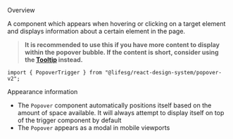 
<Meta of={PopoverStories} />

<Title>PopoverV2</Title>

<Secondary>Overview</Secondary>

A component which appears when hovering or clicking on a target element and displays information about a certain element in the page.

> **It is recommended to use this if you have more content to display within the popover bubble. If the content is short, consider using the [Tooltip](/docs/modules-tooltip--docs) instead.**

```tsx
import { PopoverTrigger } from "@lifesg/react-design-system/popover-v2";
```

<Canvas of={PopoverStories.Default} />

<Canvas of={PopoverStories.HoverInteraction} />

<Heading4>Appearance information</Heading4>

-   The `Popover` component automatically positions itself based on the amount of space available. It will always attempt to display itself on top of the trigger component by default
-   The `Popover` appears as a modal in mobile viewports

<Canvas of={PopoverStories.Appearance} />

<PropsTable />
